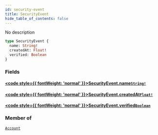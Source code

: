 ```yaml
---
id: security-event
title: SecurityEvent
hide_table_of_contents: false
---
```








No description

```graphql
type SecurityEvent {
  name: String!
  createdAt: Float!
  verified: Boolean
}
```


### Fields

#### [<code style={{ fontWeight: 'normal' }}>SecurityEvent.<b>name</b></code>](#)<Bullet />[`String!`](/gql-api/scalars/string) <Badge class="secondary" text="non-null"/> <Badge class="secondary" text="scalar"/>
> 
> 

#### [<code style={{ fontWeight: 'normal' }}>SecurityEvent.<b>createdAt</b></code>](#)<Bullet />[`Float!`](/gql-api/scalars/float) <Badge class="secondary" text="non-null"/> <Badge class="secondary" text="scalar"/>
> 
> 

#### [<code style={{ fontWeight: 'normal' }}>SecurityEvent.<b>verified</b></code>](#)<Bullet />[`Boolean`](/gql-api/scalars/boolean) <Badge class="secondary" text="scalar"/>
> 
> 



### Member of

[`Account`](/gql-api/objects/account)  <Badge class="secondary" text="object"/>



